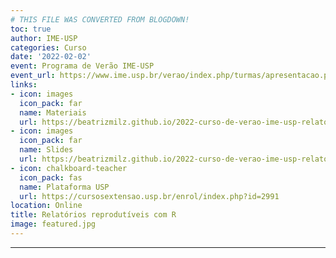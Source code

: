 ```yaml
---
# THIS FILE WAS CONVERTED FROM BLOGDOWN!
toc: true
author: IME-USP
categories: Curso
date: '2022-02-02'
event: Programa de Verão IME-USP
event_url: https://www.ime.usp.br/verao/index.php/turmas/apresentacao.php
links:
- icon: images
  icon_pack: far
  name: Materiais
  url: https://beatrizmilz.github.io/2022-curso-de-verao-ime-usp-relatorios/
- icon: images
  icon_pack: far
  name: Slides
  url: https://beatrizmilz.github.io/2022-curso-de-verao-ime-usp-relatorios/slides/
- icon: chalkboard-teacher
  icon_pack: fas
  name: Plataforma USP
  url: https://cursosextensao.usp.br/enrol/index.php?id=2991
location: Online
title: Relatórios reprodutíveis com R
image: featured.jpg
---
```




------------------------------------------------------------------------
